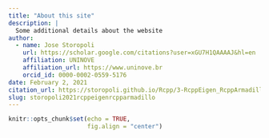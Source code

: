 ```yaml
---
title: "About this site"
description: |
  Some additional details about the website
author:
  - name: Jose Storopoli
    url: https://scholar.google.com/citations?user=xGU7H1QAAAAJ&hl=en
    affiliation: UNINOVE
    affiliation_url: https://www.uninove.br
    orcid_id: 0000-0002-0559-5176
date: February 2, 2021
citation_url: https://storopoli.github.io/Rcpp/3-RcppEigen_RcppArmadillo.html
slug: storopoli2021rcppeigenrcpparmadillo
---
```


```r
knitr::opts_chunk$set(echo = TRUE,
                      fig.align = "center")
```

<!--Academicons Icons-->
<link rel="stylesheet" href="https://cdn.jsdelivr.net/gh/jpswalsh/academicons@1/css/academicons.min.css">
